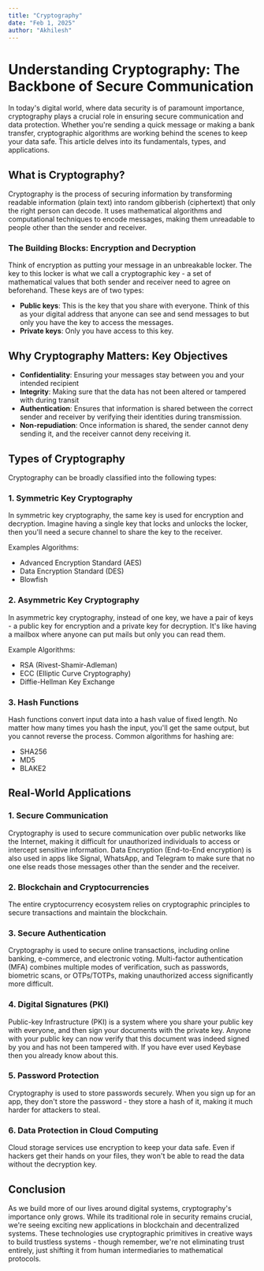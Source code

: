 ```yaml
---
title: "Cryptography"
date: "Feb 1, 2025"
author: "Akhilesh"
---
```


# Understanding Cryptography: The Backbone of Secure Communication

In today's digital world, where data security is of paramount importance, cryptography plays a crucial role in ensuring secure communication and data protection. Whether you're sending a quick message or making a bank transfer, cryptographic algorithms are working behind the scenes to keep your data safe. This article delves into its fundamentals, types, and applications.

## What is Cryptography?

Cryptography is the process of securing information by transforming readable information (plain text) into random gibberish (ciphertext) that only the right person can decode. It uses mathematical algorithms and computational techniques to encode messages, making them unreadable to people other than the sender and receiver.

### The Building Blocks: Encryption and Decryption

Think of encryption as putting your message in an unbreakable locker. The key to this locker is what we call a cryptographic key - a set of mathematical values that both sender and receiver need to agree on beforehand. These keys are of two types:

- **Public keys**: This is the key that you share with everyone. Think of this as your digital address that anyone can see and send messages to but only you have the key to access the messages.
- **Private keys**: Only you have access to this key.

## Why Cryptography Matters: Key Objectives

- **Confidentiality**: Ensuring your messages stay between you and your intended recipient
- **Integrity**: Making sure that the data has not been altered or tampered with during transit
- **Authentication**: Ensures that information is shared between the correct sender and receiver by verifying their identities during transmission.
- **Non-repudiation**: Once information is shared, the sender cannot deny sending it, and the receiver cannot deny receiving it.

## Types of Cryptography

Cryptography can be broadly classified into the following types:

### 1. Symmetric Key Cryptography

In symmetric key cryptography, the same key is used for encryption and decryption. Imagine having a single key that locks and unlocks the locker, then you'll need a secure channel to share the key to the receiver.

Examples Algorithms:
- Advanced Encryption Standard (AES)
- Data Encryption Standard (DES)
- Blowfish

### 2. Asymmetric Key Cryptography

In asymmetric key cryptography, instead of one key, we have a pair of keys - a public key for encryption and a private key for decryption. It's like having a mailbox where anyone can put mails but only you can read them.

Example Algorithms:
- RSA (Rivest-Shamir-Adleman)
- ECC (Elliptic Curve Cryptography)
- Diffie-Hellman Key Exchange

### 3. Hash Functions

Hash functions convert input data into a hash value of fixed length. No matter how many times you hash the input, you'll get the same output, but you cannot reverse the process. Common algorithms for hashing are:
- SHA256
- MD5
- BLAKE2

## Real-World Applications

### 1. Secure Communication
Cryptography is used to secure communication over public networks like the Internet, making it difficult for unauthorized individuals to access or intercept sensitive information. Data Encryption (End-to-End encryption) is also used in apps like Signal, WhatsApp, and Telegram to make sure that no one else reads those messages other than the sender and the receiver.

### 2. Blockchain and Cryptocurrencies
The entire cryptocurrency ecosystem relies on cryptographic principles to secure transactions and maintain the blockchain.

### 3. Secure Authentication
Cryptography is used to secure online transactions, including online banking, e-commerce, and electronic voting. Multi-factor authentication (MFA) combines multiple modes of verification, such as passwords, biometric scans, or OTPs/TOTPs, making unauthorized access significantly more difficult.

### 4. Digital Signatures (PKI)
Public-key Infrastructure (PKI) is a system where you share your public key with everyone, and then sign your documents with the private key. Anyone with your public key can now verify that this document was indeed signed by you and has not been tampered with. If you have ever used Keybase then you already know about this.

### 5. Password Protection
Cryptography is used to store passwords securely. When you sign up for an app, they don't store the password - they store a hash of it, making it much harder for attackers to steal.

### 6. Data Protection in Cloud Computing
Cloud storage services use encryption to keep your data safe. Even if hackers get their hands on your files, they won't be able to read the data without the decryption key.

## Conclusion

As we build more of our lives around digital systems, cryptography's importance only grows. While its traditional role in security remains crucial, we're seeing exciting new applications in blockchain and decentralized systems. These technologies use cryptographic primitives in creative ways to build trustless systems - though remember, we're not eliminating trust entirely, just shifting it from human intermediaries to mathematical protocols.
